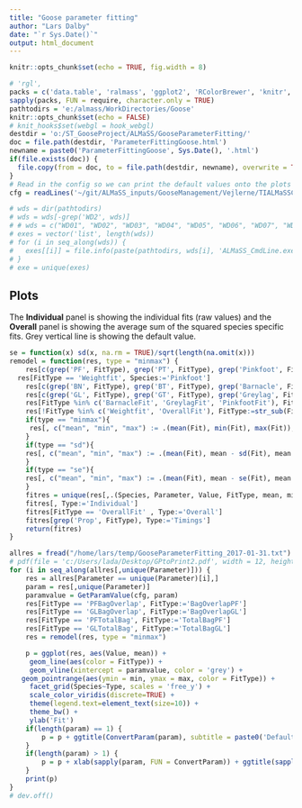 ```yaml
---
title: "Goose parameter fitting"
author: "Lars Dalby"
date: "`r Sys.Date()`"
output: html_document
---
```


```r
knitr::opts_chunk$set(echo = TRUE, fig.width = 8)
```

```r
# 'rgl',
packs = c('data.table', 'ralmass', 'ggplot2', 'RColorBrewer', 'knitr',  'stringr', 'viridis')
sapply(packs, FUN = require, character.only = TRUE)
pathtodirs = 'e:/almass/WorkDirectories/Goose'
knitr::opts_chunk$set(echo = FALSE)
# knit_hooks$set(webgl = hook_webgl)
destdir = 'o:/ST_GooseProject/ALMaSS/GooseParameterFitting/'
doc = file.path(destdir, 'ParameterFittingGoose.html')
newname = paste0('ParameterFittingGoose', Sys.Date(), '.html')
if(file.exists(doc)) {
  file.copy(from = doc, to = file.path(destdir, newname), overwrite = TRUE)
}
# Read in the config so we can print the default values onto the plots
cfg = readLines('~/git/ALMaSS_inputs/GooseManagement/Vejlerne/TIALMaSSConfig.cfg')
```

```r
# wds = dir(pathtodirs)
# wds = wds[-grep('WD2', wds)]
# # wds = c("WD01", "WD02", "WD03", "WD04", "WD05", "WD06", "WD07", "WD09")
# exes = vector('list', length(wds))
# for (i in seq_along(wds)) {
#   exes[[i]] = file.info(paste(pathtodirs, wds[i], 'ALMaSS_CmdLine.exe', sep = '/'))$mtime
# }
# exe = unique(exes)

```

## Plots
The **Individual** panel is showing the individual fits (raw values) and the **Overall** panel is showing the average sum of the squared species specific fits. Grey vertical line is showing the default value.

```r
se = function(x) sd(x, na.rm = TRUE)/sqrt(length(na.omit(x)))
remodel = function(res, type = "minmax") {
	res[c(grep('PF', FitType), grep('PT', FitType), grep('Pinkfoot', FitType)), Species:='Pinkfoot']
  res[FitType == 'Weightfit', Species:='Pinkfoot']	
	res[c(grep('BN', FitType), grep('BT', FitType), grep('Barnacle', FitType)), Species:='Barnacle']
	res[c(grep('GL', FitType), grep('GT', FitType), grep('Greylag', FitType)), Species:='Greylag']
	res[FitType %in% c('BarnacleFit', 'GreylagFit', 'PinkfootFit'), FitType:='OverallFit']
	res[!FitType %in% c('Weightfit', 'OverallFit'), FitType:=str_sub(FitType, end = -3)]
	if(type == "minmax"){
	 res[, c("mean", "min", "max") := .(mean(Fit), min(Fit), max(Fit)), by = .(Parameter, Species, Value, FitType)] 
	}
	if(type == "sd"){
    res[, c("mean", "min", "max") := .(mean(Fit), mean - sd(Fit), mean + sd(Fit)), by = .(Parameter, Species, Value, FitType)]	  
	}
	if(type == "se"){
    res[, c("mean", "min", "max") := .(mean(Fit), mean - se(Fit), mean + se(Fit)), by = .(Parameter, Species, Value, FitType)]	  
	}
	fitres = unique(res[,.(Species, Parameter, Value, FitType, mean, min, max)])
	fitres[, Type:='Individual']
	fitres[FitType == 'OverallFit' , Type:='Overall']
	fitres[grep('Prop', FitType), Type:='Timings']
	return(fitres)
}

```


```r
allres = fread("/home/lars/temp/GooseParameterFitting_2017-01-31.txt")
# pdf(file = 'c:/Users/lada/Desktop/GPtoPrint2.pdf', width = 12, height = 8)
for (i in seq_along(allres[,unique(Parameter)])) {
	res = allres[Parameter == unique(Parameter)[i],]
 	param = res[,unique(Parameter)]
 	paramvalue = GetParamValue(cfg, param)
	res[FitType == 'PFBagOverlap', FitType:='BagOverlapPF']
	res[FitType == 'GLBagOverlap', FitType:='BagOverlapGL']
	res[FitType == 'PFTotalBag', FitType:='TotalBagPF']
	res[FitType == 'GLTotalBag', FitType:='TotalBagGL']
	res = remodel(res, type = "minmax")

	p = ggplot(res, aes(Value, mean)) +
	 geom_line(aes(color = FitType)) + 
	 geom_vline(xintercept = paramvalue, color = 'grey') +
   geom_pointrange(aes(ymin = min, ymax = max, color = FitType)) + 
	 facet_grid(Species~Type, scales = 'free_y') + 
	 scale_color_viridis(discrete=TRUE) +
	 theme(legend.text=element_text(size=10)) +
	 theme_bw() +
	 ylab('Fit')
	if(length(param) == 1) {
		p = p + ggtitle(ConvertParam(param), subtitle = paste0('Default value: ', paramvalue))
	}
	if(length(param) > 1) {
		p = p + xlab(sapply(param, FUN = ConvertParam)) + ggtitle(sapply(param, FUN = ConvertParam))
	}
	print(p)
}
# dev.off()
```



























